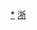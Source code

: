 <div style="position: relative" class="center">
{{Image label begin|image=Administrative Division Shaoxing.png|width={{{1|558}}}|link=}} 
{{Image label|x=980|y=430|scale={{{1|558}}}/1860|text=[[越城区|<span style="color: black;">'''越城区'''</span>]]}}
{{Image label|x=760|y=500|scale={{{1|558}}}/1860|text=[[柯桥区|<span style="color: black;">'''柯桥区'''</span>]]}}
{{Image label|x=1320|y=490|scale={{{1|558}}}/1860|text=[[上虞区|<span style="color: black;">'''上虞区'''</span>]]}}
{{Image label|x=1450|y=1360|scale={{{1|558}}}/1860|text=[[新昌县|<span style="color: black;">'''新昌县'''</span>]]}}
{{Image label|x=480|y=930|scale={{{1|558}}}/1860|text=[[诸暨市|<span style="color: black;">'''诸暨市'''</span>]]}}
{{Image label|x=1150|y=1060|scale={{{1|558}}}/1860|text=[[嵊州市|<span style="color: black;">'''嵊州市'''</span>]]}}
</div>
<noinclude>
[[Category:绍兴行政区划|*]]
[[Category:中华人民共和国地级行政区划图|浙]]
</noinclude>